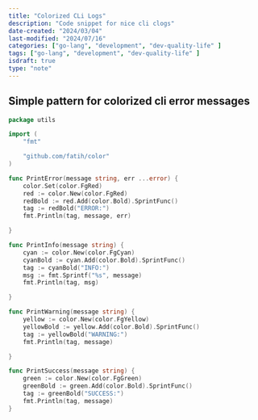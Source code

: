 ```yaml
---
title: "Colorized CLi Logs"
description: "Code snippet for nice cli clogs"
date-created: "2024/03/04"
last-modified: "2024/07/16"
categories: ["go-lang", "development", "dev-quality-life" ]
tags: ["go-lang", "development", "dev-quality-life" ]
isdraft: true
type: "note"
---
```



## Simple pattern for colorized cli error messages

```go:colorizeCLi.go
package utils

import (
	"fmt"

	"github.com/fatih/color"
)

func PrintError(message string, err ...error) {
	color.Set(color.FgRed)
	red := color.New(color.FgRed)
	redBold := red.Add(color.Bold).SprintFunc()
	tag := redBold("ERROR:")
	fmt.Println(tag, message, err)

}

func PrintInfo(message string) {
	cyan := color.New(color.FgCyan)
	cyanBold := cyan.Add(color.Bold).SprintFunc()
	tag := cyanBold("INFO:")
	msg := fmt.Sprintf("%s", message)
	fmt.Println(tag, msg)

}

func PrintWarning(message string) {
	yellow := color.New(color.FgYellow)
	yellowBold := yellow.Add(color.Bold).SprintFunc()
	tag := yellowBold("WARNING:")
	fmt.Println(tag, message)

}

func PrintSuccess(message string) {
	green := color.New(color.FgGreen)
	greenBold := green.Add(color.Bold).SprintFunc()
	tag := greenBold("SUCCESS:")
	fmt.Println(tag, message)
}


```